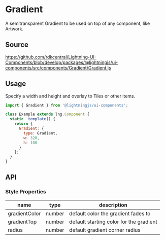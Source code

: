 ﻿<!--
  Copyright 2023 Comcast Cable Communications Management, LLC

  Licensed under the Apache License, Version 2.0 (the "License");
  you may not use this file except in compliance with the License.
  You may obtain a copy of the License at

  http://www.apache.org/licenses/LICENSE-2.0

  Unless required by applicable law or agreed to in writing, software
  distributed under the License is distributed on an "AS IS" BASIS,
  WITHOUT WARRANTIES OR CONDITIONS OF ANY KIND, either express or implied.
  See the License for the specific language governing permissions and
  limitations under the License.

  SPDX-License-Identifier: Apache-2.0
-->


# Gradient

A semitransparent Gradient to be used on top of any component, like Artwork.

## Source

https://github.com/rdkcentral/Lightning-UI-Components/blob/develop/packages/@lightningjs/ui-components/src/components/Gradient/Gradient.js

## Usage

Specify a width and height and overlay to Tiles or other items.

```js
import { Gradient } from '@lightningjs/ui-components';

class Example extends lng.Component {
  static _template() {
    return {
      Gradient: {
        type: Gradient,
        w: 320,
        h: 180
      }
    };
  }
}
```

<Canvas>
  <Story id="components-gradient--gradient" />
</Canvas>

## API

### Style Properties

| name          | type   | description                             |
| ------------- | ------ | --------------------------------------- |
| gradientColor | number | default color the gradient fades to     |
| gradientTop   | number | default starting color for the gradient |
| radius        | number | default gradient corner radius          |
